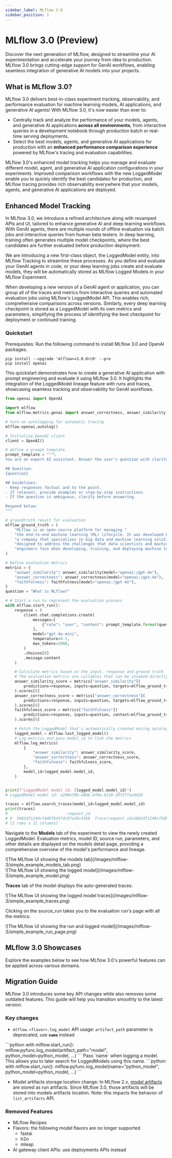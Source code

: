 ```yaml
---
sidebar_label: MLflow 3.0
sidebar_position: 1
---
```



# MLflow 3.0 (Preview)

Discover the next generation of MLflow, designed to streamline your AI experimentation and accelerate your journey from idea to production. MLflow 3.0 brings cutting-edge support for GenAI workflows, enabling seamless integration of generative AI models into your projects.

## What is MLflow 3.0?

MLflow 3.0 delivers best-in-class experiment tracking, observability, and performance evaluation for machine learning models, AI applications, and generative AI agents!
With MLflow 3.0, it's now easier than ever to:
- Centrally track and analyze the performance of your models, agents, and generative AI applications **across all environments**, from interactive queries in a development notebook through production batch or real-time serving deployments.
- Select the best models, agents, and generative AI applications for production with an **enhanced performance comparison experience** powered by MLflow's tracing and evaluation capabilities.

MLflow 3.0's enhanced model tracking helps you manage and evaluate different model, agent, and generative AI application configurations in your experiments. 
Improved comparison workflows with the new <APILink fn="mlflow.entities.LoggedModel">LoggedModel</APILink> enable you to quickly identify the best candidates for production, 
and MLflow tracing provides rich observability everywhere that your models, agents, and generative AI applications are deployed.

## Enhanced Model Tracking

In MLflow 3.0, we introduce a refined architecture along with revamped APIs and UI, tailored to enhance generative AI and deep learning workflows. 
With GenAI agents, there are multiple rounds of offline evaluation via batch jobs and interactive queries from human beta testers.
In deep learning, training often generates multiple model checkpoints, where the best candidates are further evaluated before production deployment. 

We are introducing a new first-class object, the <APILink fn="mlflow.entities.LoggedModel">LoggedModel</APILink> entity, into MLflow Tracking to streamline these processes. As you define and evaluate your GenAI agents in code, 
or your deep learning jobs create and evaluate models, they will be automatically stored as MLflow Logged Models in your MLflow Experiment. 

When developing a new version of a GenAI agent or application, you can group all of the traces and metrics from interactive queries and automated evaluation jobs using MLflow's <APILink fn="mlflow.entities.LoggedModel">LoggedModel</APILink> API. 
This enables rich, comprehensive comparisons across versions.
Similarly, every deep learning checkpoint is stored as a <APILink fn="mlflow.entities.LoggedModel">LoggedModel</APILink> with its own metrics and parameters, simplifying the process of identifying the best checkpoint for deployment or continued training.

### Quickstart

Prerequisites:
Run the following command to install MLflow 3.0 and OpenAI packages.
```
pip install --upgrade 'mlflow>=3.0.0rc0' --pre
pip install openai
```

This quickstart demonstrates how to create a generative AI application with prompt engineering and evaluate it using MLflow 3.0. 
It highlights the integration of the LoggedModel lineage feature with runs and traces, showcasing seamless tracking and observability for GenAI workflows.


```python
from openai import OpenAI

import mlflow
from mlflow.metrics.genai import answer_correctness, answer_similarity, faithfulness

# turn on autologging for automatic tracing
mlflow.openai.autolog()

# Initialize OpenAI client
client = OpenAI()

# define a prompt template
prompt_template = """\
You are an expert AI assistant. Answer the user's question with clarity, accuracy, and conciseness.

## Question:
{question}

## Guidelines:
- Keep responses factual and to the point.
- If relevant, provide examples or step-by-step instructions.
- If the question is ambiguous, clarify before answering.

Respond below:
"""

# groundtruth result for evaluation
mlflow_ground_truth = (
    "MLflow is an open-source platform for managing "
    "the end-to-end machine learning (ML) lifecycle. It was developed by Databricks, "
    "a company that specializes in big data and machine learning solutions. MLflow is "
    "designed to address the challenges that data scientists and machine learning "
    "engineers face when developing, training, and deploying machine learning models."
)

# Define evaluation metrics
metrics = {
    "answer_similarity": answer_similarity(model="openai:/gpt-4o"),
    "answer_correctness": answer_correctness(model="openai:/gpt-4o"),
    "faithfulness": faithfulness(model="openai:/gpt-4o"),
}
question = "What is MLflow?"

# # Start a run to represent the evaluation process
with mlflow.start_run():
    response = (
        client.chat.completions.create(
            messages=[
                {"role": "user", "content": prompt_template.format(question=question)}
            ],
            model="gpt-4o-mini",
            temperature=0.1,
            max_tokens=2000,
        )
        .choices[0]
        .message.content
    )

    # Calculate metrics based on the input, response and ground truth
    # The evaluation metrics are callables that can be invoked directly
    answer_similarity_score = metrics["answer_similarity"](
        predictions=response, inputs=question, targets=mlflow_ground_truth
    ).scores[0]
    answer_correctness_score = metrics["answer_correctness"](
        predictions=response, inputs=question, targets=mlflow_ground_truth
    ).scores[0]
    faithfulness_score = metrics["faithfulness"](
        predictions=response, inputs=question, context=mlflow_ground_truth
    ).scores[0]

    # Fetch the LoggedModel that's automatically created during autologging
    logged_model = mlflow.last_logged_model()
    # Log metrics and pass model_id to link the metrics
    mlflow.log_metrics(
        {
            "answer_similarity": answer_similarity_score,
            "answer_correctness": answer_correctness_score,
            "faithfulness": faithfulness_score,
        },
        model_id=logged_model.model_id,
    )


print(f"LoggedModel model id: {logged_model.model_id}")
# LoggedModel model id: a208e70b-e80b-4f8e-b210-20737faadd20

traces = mlflow.search_traces(model_id=logged_model.model_id)
print(traces)
#                          request_id                                              trace  ...                                               tags assessments
# 0  5882df1240cf4dbf845fdc9fa26c4168  Trace(request_id=5882df1240cf4dbf845fdc9fa26c4...  ...  {'mlflow.artifactLocation': 'file:///Users/ser...          []
# [1 rows x 11 columns]
```

Navigate to the **Models** tab of the experiment to view the newly created LoggedModel. Evaluation metrics, model ID, source run, parameters, and other details are displayed on the models detail page, providing a comprehensive overview of the model's performance and lineage.

<div className="center-div" style={{ width: "100%" }}>
    ![The MLflow UI showing the models tab](/images/mlflow-3/simple_example_models_tab.png)
</div>
<div className="center-div" style={{ width: "100%" }}>
    ![The MLflow UI showing the logged model](/images/mlflow-3/simple_example_model.png)
</div>

**Traces** tab of the model displays the auto-generated traces:

<div className="center-div" style={{ width: "100%" }}>
    ![The MLflow UI showing the logged model traces](/images/mlflow-3/simple_example_traces.png)
</div>

Clicking on the source_run takes you to the evaluation run's page with all the metrics:

<div className="center-div" style={{ width: "100%" }}>
    ![The MLflow UI showing the run and logged model](/images/mlflow-3/simple_example_run_page.png)
</div>

## MLflow 3.0 Showcases

Explore the examples below to see how MLflow 3.0's powerful features can be applied across various domains.

<CardGroup>
  <PageCard headerText="GenAI with MLflow 3.0" link="/mlflow-3/genai-agent" text="Discover how to log, evaluate, and trace GenAI agents using MLflow 3.0." />
  <PageCard headerText="Deep Learning with MLflow 3.0" link="/mlflow-3/deep-learning" text="Learn how to leverage MLflow 3.0 to identify the best models in deep learning workflows." />
</CardGroup>

## Migration Guide

MLflow 3.0 introduces some key API changes while also removes some outdated features. This guide will help you transition smoothly to the latest version.

### Key changes

- `mlflow.<flavor>.log_model` API usage: `artifact_path` parameter is deprecated, use **`name`** instead
<Tabs>
    <TabItem label="MLflow 2.x" value="mlflow_2" default>
        ```python
        with mlflow.start_run():
            mlflow.pyfunc.log_model(artifact_path="model", python_model=python_model, ...)
        ```
    </TabItem>
    <TabItem label="MLflow 3.0" value="mlflow_3">
        Pass `name` when logging a model. This allows you to later search for LoggedModels using this name.
        ```python
        with mlflow.start_run():
            mlflow.pyfunc.log_model(name="python_model", python_model=python_model, ...)
        ```
    </TabItem>
</Tabs>

- Model artifacts storage location change: In MLflow 2.x, [model artifacts](../model/#storage-format) are stored as run artifacts. 
Since MLflow 3.0, those artifacts will be stored into models artifacts location. Note: this impacts the behavior of <APILink fn="mlflow.client.MlflowClient.list_artifacts">``list_artifacts``</APILink> API.

### Removed Features

- MLflow Recipes
- Flavors: the following model flavors are no longer supported
    - fastai
    - h2o
    - mleap
- AI gateway client APIs: use deployments APIs instead

